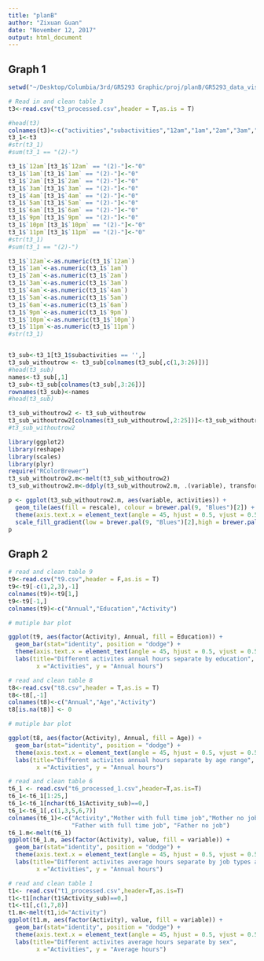 ```yaml
---
title: "planB"
author: "Zixuan Guan"
date: "November 12, 2017"
output: html_document
---
```

## Graph 1 ##
```r
setwd("~/Desktop/Columbia/3rd/GR5293 Graphic/proj/planB/GR5293_data_visualization_final_project-master/data")

```

```r
# Read in and clean table 3
t3<-read.csv("t3_processed.csv",header = T,as.is = T)
```

```r
#head(t3)
colnames(t3)<-c("activities","subactivities","12am","1am","2am","3am","4am","5am","6am","7am","8am","9am","10am","11am","12pm","1pm","2pm","3pm","4pm","5pm","6pm","7pm","8pm","9pm","10pm","11pm")
t3_1<-t3
#str(t3_1)
#sum(t3_1 == "(2)-")

t3_1$`12am`[t3_1$`12am` == "(2)-"]<-"0"
t3_1$`1am`[t3_1$`1am` == "(2)-"]<-"0"
t3_1$`2am`[t3_1$`2am` == "(2)-"]<-"0"
t3_1$`3am`[t3_1$`3am` == "(2)-"]<-"0"
t3_1$`4am`[t3_1$`4am` == "(2)-"]<-"0" 
t3_1$`5am`[t3_1$`5am` == "(2)-"]<-"0"
t3_1$`6am`[t3_1$`6am` == "(2)-"]<-"0"
t3_1$`9pm`[t3_1$`9pm` == "(2)-"]<-"0"
t3_1$`10pm`[t3_1$`10pm` == "(2)-"]<-"0" 
t3_1$`11pm`[t3_1$`11pm` == "(2)-"]<-"0"
#str(t3_1)
#sum(t3_1 == "(2)-")

t3_1$`12am`<-as.numeric(t3_1$`12am`)
t3_1$`1am`<-as.numeric(t3_1$`1am`)
t3_1$`2am`<-as.numeric(t3_1$`2am`)
t3_1$`3am`<-as.numeric(t3_1$`3am`)
t3_1$`4am`<-as.numeric(t3_1$`4am`)
t3_1$`5am`<-as.numeric(t3_1$`5am`)
t3_1$`6am`<-as.numeric(t3_1$`6am`)
t3_1$`9pm`<-as.numeric(t3_1$`9pm`)
t3_1$`10pm`<-as.numeric(t3_1$`10pm`)
t3_1$`11pm`<-as.numeric(t3_1$`11pm`)
#str(t3_1)


t3_sub<-t3_1[t3_1$subactivities == '',]
t3_sub_withoutrow <- t3_sub[colnames(t3_sub[,c(1,3:26)])]
#head(t3_sub)
names<-t3_sub[,1]
t3_sub<-t3_sub[colnames(t3_sub[,3:26])]
rownames(t3_sub)<-names
#head(t3_sub)

t3_sub_withoutrow2 <- t3_sub_withoutrow
t3_sub_withoutrow2[colnames(t3_sub_withoutrow[,2:25])]<-t3_sub_withoutrow[colnames(t3_sub_withoutrow[,2:25])]
#t3_sub_withoutrow2
```

```r
library(ggplot2)
library(reshape)
library(scales)
library(plyr)
require("RColorBrewer")
t3_sub_withoutrow2.m<-melt(t3_sub_withoutrow2)
t3_sub_withoutrow2.m<-ddply(t3_sub_withoutrow2.m, .(variable), transform, rescale = rescale(value))

p <- ggplot(t3_sub_withoutrow2.m, aes(variable, activities)) + 
  geom_tile(aes(fill = rescale), colour = brewer.pal(9, "Blues")[2]) + 
  theme(axis.text.x = element_text(angle = 45, hjust = 0.5, vjust = 0.5))+
  scale_fill_gradient(low = brewer.pal(9, "Blues")[2],high = brewer.pal(9, "Blues")[6])
p

```




## Graph 2 ##
```r
# read and clean table 9
t9<-read.csv("t9.csv",header = F,as.is = T)
t9<-t9[-c(1,2,3),-1]
colnames(t9)<-t9[1,]
t9<-t9[-1,]
colnames(t9)<-c("Annual","Education","Activity")

# mutiple bar plot

ggplot(t9, aes(factor(Activity), Annual, fill = Education)) + 
  geom_bar(stat="identity", position = "dodge") + 
  theme(axis.text.x = element_text(angle = 45, hjust = 0.5, vjust = 0.5))+
  labs(title="Different activites annual hours separate by education",
        x ="Activities", y = "Annual hours")
```


```r
# read and clean table 8
t8<-read.csv("t8.csv",header = T,as.is = T)
t8<-t8[,-1]
colnames(t8)<-c("Annual","Age","Activity")
t8[is.na(t8)] <- 0

# mutiple bar plot

ggplot(t8, aes(factor(Activity), Annual, fill = Age)) + 
  geom_bar(stat="identity", position = "dodge") + 
  theme(axis.text.x = element_text(angle = 45, hjust = 0.5, vjust = 0.5))+
  labs(title="Different activites annual hours separate by age range",
        x ="Activities", y = "Annual hours")
```


```r
# read and clean table 6
t6_1 <- read.csv("t6_processed_1.csv",header=T,as.is=T)
t6_1<-t6_1[1:25,]
t6_1<-t6_1[nchar(t6_1$Activity_sub)==0,]
t6_1<-t6_1[,c(1,3,5,6,7)]
colnames(t6_1)<-c("Activity","Mother with full time job","Mother no job",
                  "Father with full time job", "Father no job")
t6_1.m<-melt(t6_1)
ggplot(t6_1.m, aes(factor(Activity), value, fill = variable)) + 
  geom_bar(stat="identity", position = "dodge") + 
  theme(axis.text.x = element_text(angle = 45, hjust = 0.5, vjust = 0.5))+
  labs(title="Different activites average hours separate by job types and sex in a family",
        x ="Activities", y = "Annual hours")
```

```r
# read and clean table 1
t1<- read.csv("t1_processed.csv",header=T,as.is=T)
t1<-t1[nchar(t1$Activity_sub)==0,]
t1<-t1[,c(1,7,8)]
t1.m<-melt(t1,id="Activity")
ggplot(t1.m, aes(factor(Activity), value, fill = variable)) + 
  geom_bar(stat="identity", position = "dodge") + 
  theme(axis.text.x = element_text(angle = 45, hjust = 0.5, vjust = 0.5))+
  labs(title="Different activites average hours separate by sex",
        x ="Activities", y = "Average hours")
```

